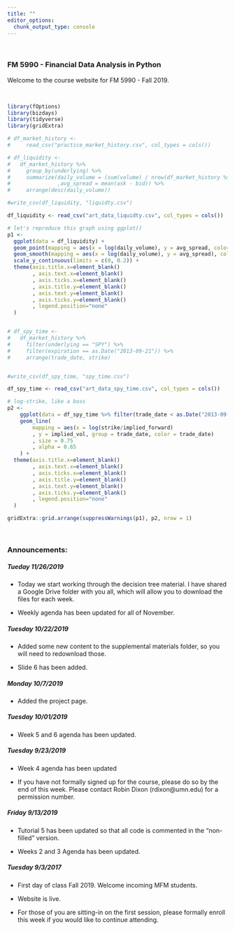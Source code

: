 ```yaml
---
title: ""
editor_options: 
  chunk_output_type: console
---
```


&nbsp;

### **FM 5990 - Financial Data Analysis in Python**

Welcome to the course website for FM 5990 - Fall 2019.

&nbsp;

```r
library(fOptions)
library(bizdays)
library(tidyverse)
library(gridExtra)
```



```r
# df_market_history <- 
#     read_csv("practice_market_history.csv", col_types = cols())

# df_liquidity <-
#   df_market_history %>% 
#     group_by(underlying) %>% 
#     summarize(daily_volume = (sum(volume) / nrow(df_market_history %>% distinct(trade_date)))
#               ,avg_spread = mean(ask - bid)) %>% 
#     arrange(desc(daily_volume))

#write_csv(df_liquidity, "liquidty.csv")

df_liquidity <- read_csv("art_data_liquidty.csv", col_types = cols())

# let's reproduce this graph using ggplot()
p1 <- 
  ggplot(data = df_liquidity) +
  geom_point(mapping = aes(x = log(daily_volume), y = avg_spread, color="grey37"), size = 0.75, na.rm = TRUE) +
  geom_smooth(mapping = aes(x = log(daily_volume), y = avg_spread), color="steelblue1", se = FALSE, method = "loess", na.rm = TRUE) +
  scale_y_continuous(limits = c(0, 0.2)) +
  theme(axis.title.x=element_blank()
        , axis.text.x=element_blank()
        , axis.ticks.x=element_blank()
        , axis.title.y=element_blank()
        , axis.text.y=element_blank()
        , axis.ticks.y=element_blank()
        , legend.position="none"
  )


# df_spy_time <-
#   df_market_history %>% 
#     filter(underlying == "SPY") %>%
#     filter(expiration == as.Date("2013-09-21")) %>% 
#     arrange(trade_date, strike)


#write_csv(df_spy_time, "spy_time.csv")

df_spy_time <- read_csv("art_data_spy_time.csv", col_types = cols())

# log-strike, like a boss
p2 <- 
    ggplot(data = df_spy_time %>% filter(trade_date < as.Date("2013-09-01"))) +
    geom_line(
        mapping = aes(x = log(strike/implied_forward)
        , y = implied_vol, group = trade_date, color = trade_date)
        , size = 0.75
        , alpha = 0.65
    ) +
  theme(axis.title.x=element_blank()
        , axis.text.x=element_blank()
        , axis.ticks.x=element_blank()
        , axis.title.y=element_blank()
        , axis.text.y=element_blank()
        , axis.ticks.y=element_blank()
        , legend.position="none"
  )

gridExtra::grid.arrange(suppressWarnings(p1), p2, nrow = 1)
```

&nbsp;

### Announcements:


##### Tueday 11/26/2019
- Today we start working through the decision tree material.  I have shared a Google Drive folder with you all, which will allow you to download the files for each week.

- Weekly agenda has been updated for all of November.

##### Tuesday 10/22/2019

- Added some new content to the supplemental materials folder, so you will need
to  redownload those.

- Slide 6 has been added.


##### Monday 10/7/2019

- Added the project page.

##### Tuesday 10/01/2019

- Week 5 and 6 agenda has been updated.


##### Tuesday 9/23/2019

- Week 4 agenda has been updated

- If you have not formally signed up for the course, please do so by the end of this week.  Please contact Robin Dixon (rdixon@umn.edu) for a permission number.

##### Friday 9/13/2019
- Tutorial 5 has been updated so that all code is commented in the "non-filled" version.

- Weeks 2 and 3 Agenda has been updated.



##### Tuesday 9/3/2017
- First day of class Fall 2019.  Welcome incoming MFM students.

- Website is live.

- For those of you are sitting-in on the first session, please formally enroll this week if you would like to continue attending.



<!-- #### 4/29/2019 -->
<!-- - Exercises 9 and 10 added. -->

<!-- - Reading page has been updated to reflect all of the course material. -->



<!-- #### 4/23/2019 -->
<!-- - Tutorial 21 added. -->


<!-- #### 4/16/2019 -->
<!-- - Tutorial 20 added. -->


<!-- #### 4/9/2019 -->
<!-- - Tutorial 19 and Exercise 08 added. -->


<!-- #### 4/2/2019 -->
<!-- - Tutorial 18, package folder, and Slides 05 have been added. -->


<!-- ##### 3/26/2019 -->
<!-- - Tutorials 17 added. -->


<!-- ##### 3/19/2019 -->
<!-- - No class, Spring break. -->


<!-- ##### 3/12/2019 -->
<!-- - Tutorials 14, 15, 16 added. -->


<!-- ##### 3/5/2019 -->
<!-- - Tutorial 13 has been added. -->


<!-- ##### 3/4/2019 -->
<!-- - Project page has been added.  Please e-mail me your group members so you can be assigned your underlying. -->


<!-- ##### 2/26/2019 -->

<!-- - Slides 04 have been added -->


<!-- ##### 2/21/2019 -->

<!-- - Exercises 06 and 07 have been added. -->


<!-- ##### 2/19/2019 -->

<!-- - Added a page called *Reading* that details all books and reading assignments for the course in chronological order. -->